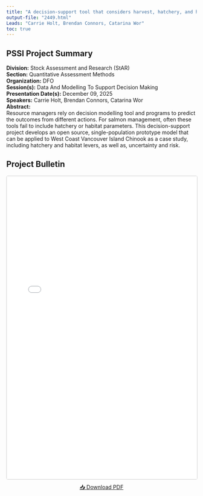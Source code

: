 ```yaml
---
title: "A decision-support tool that considers harvest, hatchery, and habitat management levers to support implementation of the Fisheries Act for Pacific salmon"
output-file: "2449.html"
Leads: "Carrie Holt, Brendan Connors, Catarina Wor"
toc: true
---
```


## PSSI Project Summary

**Division:** Stock Assessment and Research (StAR)  
**Section:** Quantitative Assessment Methods  
**Organization:** DFO  
**Session(s):** Data And Modelling To Support Decision Making  
**Presentation Date(s):** December 09, 2025  
**Speakers:** Carrie Holt, Brendan Connors, Catarina Wor  
**Abstract:**  
Resource managers rely on decision modelling tool and programs to predict the outcomes from different actions. For salmon management, often these tools fail to include hatchery or habitat parameters. This decision-support project develops an open source, single-population prototype model that can be applied to West Coast Vancouver Island Chinook as a case study, including hatchery and habitat levers, as well as, uncertainty and risk.   

## Project Bulletin

<iframe src="../../data/PSSI_bulletin/2449.pdf" width="100%" height="800px" style="border: 1px solid #ccc; border-radius: 4px;"></iframe>

<p style="text-align: center; margin-top: 10px;">
[📥 Download PDF](../../data/PSSI_bulletin/2449.pdf){.btn .btn-primary target="_blank"}
</p>

